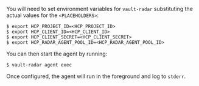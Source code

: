 
You will need to set environment variables for `vault-radar` substituting the actual values for the `<PLACEHOLDERS>`:

```shell-session
$ export HCP_PROJECT_ID=<HCP_PROJECT_ID>
$ export HCP_CLIENT_ID=<HCP_CLIENT_ID>
$ export HCP_CLIENT_SECRET=<HCP_CLIENT_SECRET>
$ export HCP_RADAR_AGENT_POOL_ID=<HCP_RADAR_AGENT_POOL_ID>
```

You can then start the agent by running:

```shell-session
$ vault-radar agent exec
```

Once configured, the agent will run in the foreground and log to `stderr`.